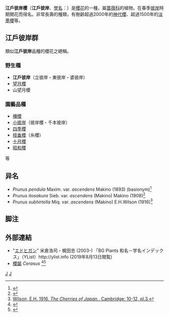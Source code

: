 {{Infraspeciesbox
| genus = Cerasus
| species = itosakura
| forma = ascendens
| image = Usuzumi zakura.jpg
| image_caption = 江戶彼岸（淡墨櫻）
| authority = (Makino) H. Ohba & H. Ikeda (2016)</small><ref>{{PDFlink|[http://www.jjbotany.com/pdf/JJB_091_184_185_abstract.pdf Ohba, H. & Ikeda, H. 2016. Two New Combinations under ''Cerasus itosakura'' (Rosaceae). ''The Journal of Japanese Botany'' '''91'''(3): 184.]}}</ref>
| synonyms = * <small>''Prunus pendula'' var. ''ascendens'' Makino (1893) (basionym)</small>
* <small>''Prunus itosakura'' var. ''ascendens'' (Makino) Makino (1908)</small>
* <small>''Prunus subhirtella'' var. ''ascendens'' (Makino) E.H.Wilson (1916)</small>
}}
'''江戶彼岸櫻'''（'''江戶彼岸'''、[[學名|學名]]：{{lang|la|''Cerasus itosakura'' f. ''ascendens''}}）是[[櫻花|櫻花]]的一種，屬[[蔷薇科|蔷薇科]]的植物。在春季[[彼岸_(節日)|彼岸]]時期開花而得名。非常長壽的種類，有樹齡超過2000年的[[神代櫻|神代櫻]]、超過1500年的[[淡墨櫻|淡墨櫻]]等。

== 江戶彼岸群 ==
類似'''江戶彼岸'''品種的櫻花之總稱。

=== 野生種 ===
* '''江戶彼岸'''（立彼岸・東彼岸・婆彼岸）
* [[望月櫻|望月櫻]]
* 山望月櫻

=== 園藝品種 ===
* [[樺櫻|樺櫻]]
* [[小彼岸|小彼岸]]（彼岸櫻・千本彼岸）
* [[四季櫻|四季櫻]]
* [[枝垂櫻|枝垂櫻]]（糸櫻）
* [[十月櫻|十月櫻]]
* [[昭和櫻|昭和櫻]]
等

== 异名 ==
* ''Prunus pendula'' Maxim. var. ''ascendens'' Makino (1893) (basionym)<ref>{{PDFlink|[https://www.jstage.jst.go.jp/article/jplantres1887/7/75/7_75_102/_pdf Makino, T. 1893. Notes on Japanese Plants. XVII. ''The Botanical Magazine'', Tokyo '''7'''(75): 103.]}}</ref>
* ''Prunus itosakura'' Sieb. var. ''ascendens'' (Makino) Makino (1908)<ref>{{PDFlink|[https://www.jstage.jst.go.jp/article/jplantres1887/22/258/22_258_113/_pdf Makino, T. 1908. Observations on the Flora of Japan. ''The Botanical Magazine'', Tokyo '''22'''(258): 114-115.]}}</ref>
* ''Prunus subhirtella'' Miq. var. ''ascendens'' (Makino) E.H.Wilson (1916)<ref>[https://babel.hathitrust.org/cgi/pt?id=mdp.39015062295798;view=1up;seq=30 Wilson, E.H. 1916. ''The Cherries of Japan.'', Cambridge: 10-12, pl.3.]</ref>

== 脚注 ==
{{reflist}}

== 外部連結 ==
{{Sisterlinks
|species=Prunus subhirtella var. pendula
|commonscat=Prunus subhirtella var. pendula
|commons=Prunus subhirtella var. pendula
|wikt=no|b=no|q=no|s=no|n=no|v=no
|d=Q17235029
}}
* "[http://ylist.info/ylist_detail_display.php?pass=17619 エドヒガン]” 米倉浩司・梶田忠 (2003-) 「BG Plants 和名－学名インデックス」（YList）http://ylist.info {{Wayback|url=http://ylist.info/ |date=20200422230410 }} (2019年8月13日閲覧)
* [[櫻屬|櫻屬]] ''Cerasus'' <ref>{{PDFlink|[http://www.eflora.cn/pdf/38/041y.pdf Yü, T.T. & Li, C.L. 1986. ''Cerasus'' Mill. ''Flora Reipublicae Popularis Sinicae.''（中國植物誌） '''38''': 41.]}}</ref><ref>{{PDFlink|[http://flora.huh.harvard.edu/china/PDF/PDF09/Cerasus.PDF Li, C.L. & Bartholomew, B. 2003. ''Cerasus'' Mill. ''Flora of China.''（中國植物誌英文修訂版） '''9''': 404.]}}</ref>
{{Taxonbar}}
[[Category:花|J]]
[[Category:櫻花|J]]